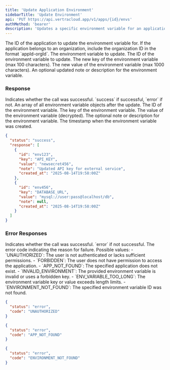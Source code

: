 ```yaml
---
title: 'Update Application Environment'
sidebarTitle: 'Update Environment'
api: 'PUT https://api.vertracloud.app/v1/apps/{id}/envs'
authMethod: 'bearer'
description: 'Updates a specific environment variable for an application by its ID.'
---
```


<ParamField path="id" type="string" required>
  The ID of the application to update the environment variable for. If the application belongs to an organization, include the organization ID in the format `appId-orgId`.
</ParamField>

<ParamField body="environment" type="object" required>
  The environment variable to update.

  <Expandable title="Toggle object">

  <ParamField name="id" type="string" required>
    The ID of the environment variable to update.
  </ParamField>

  <ParamField name="key" type="string" required>
    The new key of the environment variable (max 100 characters).
  </ParamField>

  <ParamField name="value" type="string" required>
    The new value of the environment variable (max 1000 characters).
  </ParamField>

  <ParamField name="note" type="string">
    An optional updated note or description for the environment variable.
  </ParamField>

  </Expandable>
</ParamField>

### Response

<ResponseField name="status" type="string">
  Indicates whether the call was successful. `success` if successful, `error` if not.
</ResponseField>

<ResponseField name="response" type="array">
  An array of all environment variable objects after the update.

  <Expandable title="Toggle object">

  <ResponseField name="id" type="string">
    The ID of the environment variable.
  </ResponseField>

  <ResponseField name="key" type="string">
    The key of the environment variable.
  </ResponseField>

  <ResponseField name="value" type="string">
    The value of the environment variable (decrypted).
  </ResponseField>

  <ResponseField name="note" type="string | null">
    The optional note or description for the environment variable.
  </ResponseField>

  <ResponseField name="created_at" type="string" format="date-time">
    The timestamp when the environment variable was created.
  </ResponseField>

  </Expandable>
</ResponseField>

<ResponseExample>

```json Response
{
  "status": "success",
  "response": [
    {
      "id": "env123",
      "key": "API_KEY",
      "value": "newsecret456",
      "note": "Updated API key for external service",
      "created_at": "2025-08-14T19:58:00Z"
    },
    {
      "id": "env456",
      "key": "DATABASE_URL",
      "value": "mysql://user:pass@localhost/db",
      "note": null,
      "created_at": "2025-08-14T19:58:00Z"
    }
  ]
}
```

</ResponseExample>

### Error Responses

<ResponseField name="status" type="string">
  Indicates whether the call was successful. `error` if not successful.
</ResponseField>

<ResponseField name="code" type="string">
  The error code indicating the reason for failure. Possible values:
  - `UNAUTHORIZED`: The user is not authenticated or lacks sufficient permissions.
  - `FORBIDDEN`: The user does not have permission to access the application.
  - `APP_NOT_FOUND`: The specified application does not exist.
  - `INVALID_ENVIRONMENT`: The provided environment variable is invalid or uses a forbidden key.
  - `ENV_VARIABLE_TOO_LONG`: The environment variable key or value exceeds length limits.
  - `ENVIRONMENT_NOT_FOUND`: The specified environment variable ID was not found.
</ResponseField>

<ResponseExample>

```json Error Response (403)
{
  "status": "error",
  "code": "UNAUTHORIZED"
}
```

```json Error Response (404)
{
  "status": "error",
  "code": "APP_NOT_FOUND"
}
```

```json Error Response (404)
{
  "status": "error",
  "code": "ENVIRONMENT_NOT_FOUND"
}
```

</ResponseExample>